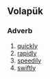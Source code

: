 ==Volapük==

===Adverb===
{{infl|vo|adverb}}

# [[quickly]] 
# [[rapidly]] 
# [[speedily]] 
# [[swiftly]]